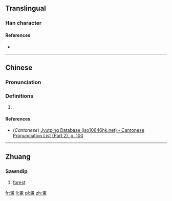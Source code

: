 {{also|岽}}
==Translingual==

===Han character===
{{Han char|rn=46|rad=山|as=08|sn=11|four=|canj=山木田 (UDW), X山木田 (XUDW)|ids=⿱[[山]][[東]]}}

====References====
* {{Han ref|kx=0315.151|hdz=10778.040|uh=5D2C|ud=23852}}

----

==Chinese==
{{zh-forms|s=岽}}

===Pronunciation===
{{zh-pron
|m=dōng
|c=dung1
|mc=
|oc=
|ma=
|cat=pn
}}

===Definitions===
{{zh-hanzi}}

# {{non-gloss definition|used in location names for places in Guangxi Province, China}}

====References====
*(''Cantonese'') [http://www.iso10646hk.net/jp/document/download.jsp Jyutping Database (iso10646hk.net) - Cantonese Pronunciation List (Part 2), p. 100]

----

==Zhuang==

===Sawndip===
{{head|za|Han characters|simplified form|岽|tr=[[ndoeng]]|sort=ndoeng}}

# [[forest]]

[[fr:崬]]
[[li:崬]]
[[pl:崬]]
[[zh:崬]]